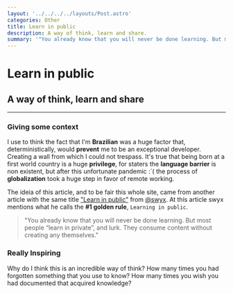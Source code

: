 ```yaml
---
layout: '../../../../layouts/Post.astro'
categories: Other
title: Learn in public
description: A way of think, learn and share.
summary: '"You already know that you will never be done learning. But most people “learn in private”, and lurk. They consume content without creating any themselves."'
---
```


# Learn in public

## A way of think, learn and share

---

### Giving some context

I use to think the fact that I'm **Brazilian** was a huge factor that, deterministically, would **prevent** me to be an exceptional developer. Creating a wall from which I could not trespass. It's true that being born at a first world country is a huge **privilege**, for staters the **language barrier** is non existent, but after this unfortunate pandemic :´( the process of **globalization** took a huge step in favor of remote working.

The ideia of this article, and to be fair this whole site, came from another article with the same title ["Learn in public"](https://www.swyx.io/learn-in-public 'Learn in public') from [@swyx](https://twitter.com/intent/user?screen_name=swyx 'swyx twitter'). At this article swyx mentions what he calls the **#1 golden rule**, `Learning in public`.

> "You already know that you will never be done learning. But most people “learn in private”, and lurk. They consume content without creating any themselves."

### Really Inspiring

Why do I think this is an incredible way of think? How many times you had forgotten something that you use to know? How many times you wish you had documented that acquired knowledge?
